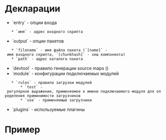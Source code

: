 = Декларации =
* `entry` - опции входа
	* `имя` - адрес входного скрипта
* `output` - опции пакетов
	* `filename` - имя файла пакета (`[name]` - имя входного скрипта, `[chunkhash]` - хеш компонента)
	* `path` - адрес каталога пакета
* `devtool` - правило генерации source maps ({{https://webpack.js.org/configuration/devtool#devtool|Devtool}})
* `module` - конфигурации подключаемых модулей
	* `rules` - правила загрузки модулей
		* `test` - регулярное выражение, применяемое к имени подключаемого модуля для определения приминимости загрузчиков
		* `use` - применяемые загрузчики
* `plugins` - используемые плагины

= Пример =
{{{javascript
module.exports = {
	// Входной скрипт
  entry: {
		main: './src/main.js'
	},
	// Выходной пакет
  output: {
		// Имя пакета
    filename: '[name].bundle.js',
		// Каталог пакета
    path: __dirname + '/public'
  },
	// Конфигурация подключаемых модули
	module: {
		// Правила подключения модулей
		rules: [
			// Правило подключения стилей
			{
				// Только модули, имя которых оканчивается на .css (на пример import './css/style.css')
				test: /\.css$/,
				// Используемые загрузчики модуля
				use: [
          'style-loader',
          'css-loader'
				]
			}
		]
	}
};
}}}
